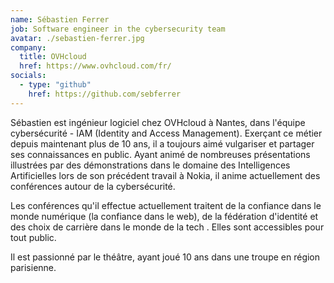 ```yaml
---
name: Sébastien Ferrer
job: Software engineer in the cybersecurity team
avatar: ./sebastien-ferrer.jpg
company:
  title: OVHcloud
  href: https://www.ovhcloud.com/fr/
socials:
  - type: "github"
    href: https://github.com/sebferrer
---
```


Sébastien est ingénieur logiciel chez OVHcloud à Nantes, dans l'équipe cybersécurité - IAM (Identity and Access Management). Exerçant ce métier depuis maintenant
plus de 10 ans, il a toujours aimé vulgariser et partager ses connaissances en public. Ayant animé de nombreuses présentations illustrées par des démonstrations
dans le domaine des Intelligences Artificielles lors de son précédent travail à Nokia, il anime actuellement des conférences autour de la cybersécurité.

Les conférences qu'il effectue actuellement traitent de la confiance dans le monde numérique (la confiance dans le web), de la fédération d'identité et des choix
de carrière dans le monde de la tech . Elles sont accessibles pour tout public.

Il est passionné par le théâtre, ayant joué 10 ans dans une troupe en région parisienne.
